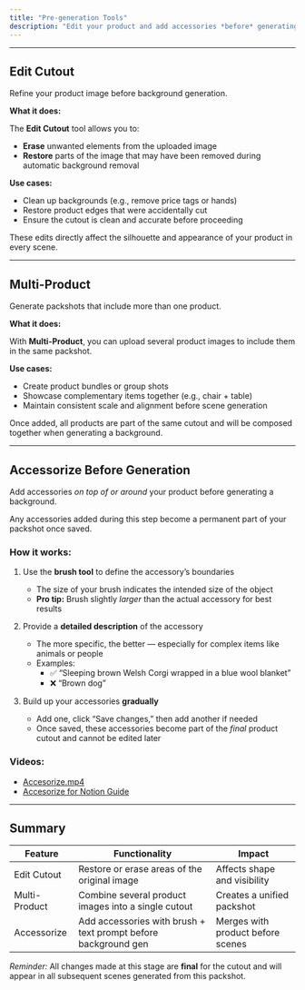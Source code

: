```yaml
---
title: "Pre-generation Tools"
description: "Edit your product and add accessories *before* generating a background. These tools impact the final packshot (cutout), and changes made here will persist across all generated scenes."
---
```


---
## Edit Cutout

Refine your product image before background generation.

**What it does:**

The **Edit Cutout** tool allows you to:

- **Erase** unwanted elements from the uploaded image  
- **Restore** parts of the image that may have been removed during automatic background removal  

**Use cases:**

- Clean up backgrounds (e.g., remove price tags or hands)  
- Restore product edges that were accidentally cut  
- Ensure the cutout is clean and accurate before proceeding

These edits directly affect the silhouette and appearance of your product in every scene.

---

## Multi-Product

Generate packshots that include more than one product.

**What it does:**

With **Multi-Product**, you can upload several product images to include them in the same packshot.

**Use cases:**

- Create product bundles or group shots  
- Showcase complementary items together (e.g., chair + table)  
- Maintain consistent scale and alignment before scene generation

Once added, all products are part of the same cutout and will be composed together when generating a background.

---

## Accessorize Before Generation

Add accessories *on top of or around* your product before generating a background.

Any accessories added during this step become a permanent part of your packshot once saved.

### How it works:

1. Use the **brush tool** to define the accessory’s boundaries  
   - The size of your brush indicates the intended size of the object  
   - **Pro tip:** Brush slightly *larger* than the actual accessory for best results

2. Provide a **detailed description** of the accessory  
   - The more specific, the better — especially for complex items like animals or people  
   - Examples:
     - ✅ “Sleeping brown Welsh Corgi wrapped in a blue wool blanket”
     - ❌ “Brown dog”

3. Build up your accessories **gradually**  
   - Add one, click “Save changes,” then add another if needed  
   - Once saved, these accessories become part of the *final* product cutout and cannot be edited later

### Videos:

- [Accesorize.mp4](attachment:74026188-0459-4087-ae4a-6c4544be0312:Accesorize.mp4)  
- [Accesorize for Notion Guide](attachment:5c883483-7924-48c0-a8c7-ec22ffd1fb63:Accesorize(for_notion_guide).mp4)

---

## Summary

| Feature           | Functionality                                                  | Impact                              |
|------------------|----------------------------------------------------------------|-------------------------------------|
| Edit Cutout       | Restore or erase areas of the original image                   | Affects shape and visibility        |
| Multi-Product     | Combine several product images into a single cutout            | Creates a unified packshot          |
| Accessorize       | Add accessories with brush + text prompt before background gen | Merges with product before scenes   |

*Reminder:* All changes made at this stage are **final** for the cutout and will appear in all subsequent scenes generated from this packshot.
